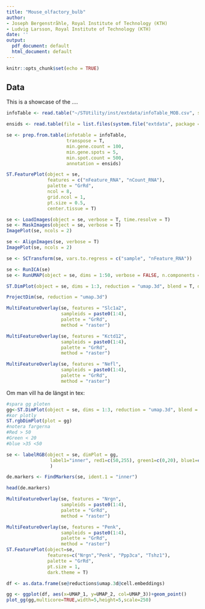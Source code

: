 ---
title: "Mouse_olfactory_bulb"
author:
- Joseph Bergenstråhle, Royal Institute of Technology (KTH)
- Ludvig Larsson, Royal Institute of Technology (KTH)
date: ''
output:
  pdf_document: default
  html_document: default
---

```{r setup, include=FALSE}
knitr::opts_chunk$set(echo = TRUE)
```

## Data

This is a showcase of the ....


```{r}

infoTable <- read.table("~/STUtility/inst/extdata/infoTable_MOB.csv", sep=";", header=T, stringsAsFactors = F)

```

```{r}
ensids <- read.table(file = list.files(system.file("extdata", package = "STutility"), full.names = T, pattern = "mouse_genes"), header = T, sep = "\t", stringsAsFactors = F)

se <- prep.from.table(infotable = infoTable, 
                      transpose = T, 
                      min.gene.count = 100, 
                      min.gene.spots = 5,
                      min.spot.count = 500, 
                      annotation = ensids)


```

```{r}

ST.FeaturePlot(object = se, 
               features = c("nFeature_RNA", "nCount_RNA"), 
               palette = "GrRd",
               ncol = 8, 
               grid.ncol = 1, 
               pt.size = 0.5, 
               center.tissue = T)

```


```{r, eval=FALSE}

se <- LoadImages(object = se, verbose = T, time.resolve = T)
se <- MaskImages(object = se, verbose = T)
ImagePlot(se, ncols = 2)
```

```{r}

se <- AlignImages(se, verbose = T)
ImagePlot(se, ncols = 2)

```

```{r, eval=FALSE, warning=FALSE, message=FALSE} 

se <- SCTransform(se, vars.to.regress = c("sample", "nFeature_RNA"))

```

```{r, fig.width=16, fig.height=10}

se <- RunICA(se)
se <- RunUMAP(object = se, dims = 1:50, verbose = FALSE, n.components = 3, reduction = "ica", reduction.name = "umap.3d")

ST.DimPlot(object = se, dims = 1:3, reduction = "umap.3d", blend = T, dark.theme = T)

ProjectDim(se, reduction = "umap.3d")
```


```{r, fig.width=16, fig.height=10}
MultiFeatureOverlay(se, features = "Slc1a2", 
                    sampleids = paste0(1:4),
                    palette = "GrRd",
                    method = "raster")

```

```{r, fig.width=16, fig.height=10}
MultiFeatureOverlay(se, features = "Kctd12", 
                    sampleids = paste0(1:4),
                    palette = "GrRd",
                    method = "raster")

```

```{r, fig.width=16, fig.height=10}
MultiFeatureOverlay(se, features = "Nefl", 
                    sampleids = paste0(1:4),
                    palette = "GrRd",
                    method = "raster")

```

Om man vill ha de längst in tex:


```{r, fig.width=16, fig.height=10}
#spara gg ploten
gg<-ST.DimPlot(object = se, dims = 1:3, reduction = "umap.3d", blend = T, dark.theme = T)
#kor plotly
ST.rgbDimPlot(plot = gg)
#notera fargerna
#Red > 50
#Green < 20
#blue >35 <50

se <- labelRGB(object = se, dimPlot = gg, 
                label1="inner", red1=c(50,255), green1=c(0,20), blue1=c(35,50)
                )

de.markers <- FindMarkers(se, ident.1 = "inner")

head(de.markers)
```

```{r, fig.width=16, fig.height=10}
MultiFeatureOverlay(se, features = "Nrgn", 
                    sampleids = paste0(1:4),
                    palette = "GrRd",
                    method = "raster")

MultiFeatureOverlay(se, features = "Penk", 
                    sampleids = paste0(1:4),
                    palette = "GrRd",
                    method = "raster")
ST.FeaturePlot(object=se,
               features=c("Nrgn","Penk", "Ppp3ca", "Tshz1"),
               palette = "GrRd",
               pt.size = 1,
               dark.theme = T)
```


```{r, fig.width=16, fig.height=10}

df <- as.data.frame(se@reductions$umap.3d@cell.embeddings)

gg <- ggplot(df, aes(x=UMAP_1, y=UMAP_2, col=UMAP_3))+geom_point()
plot_gg(gg,multicore=TRUE,width=5,height=5,scale=250)
```




